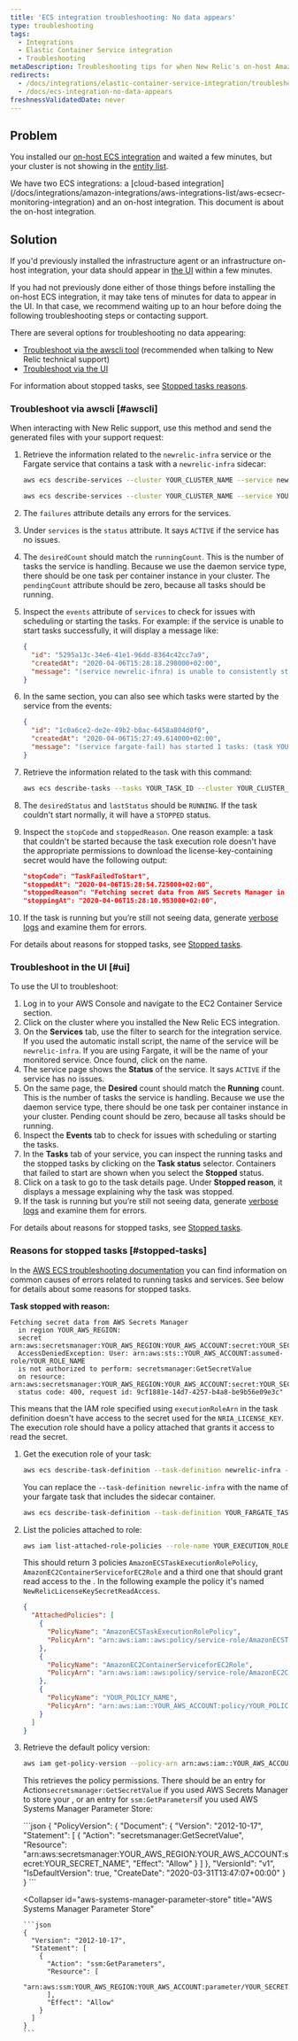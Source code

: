 ```yaml
---
title: 'ECS integration troubleshooting: No data appears'
type: troubleshooting
tags:
  - Integrations
  - Elastic Container Service integration
  - Troubleshooting
metaDescription: Troubleshooting tips for when New Relic's on-host Amazon ECS integration is not reporting data.
redirects:
  - /docs/integrations/elastic-container-service-integration/troubleshooting/ecs-integration-troubleshooting-no-data-appears
  - /docs/ecs-integration-no-data-appears
freshnessValidatedDate: never
---
```


## Problem

You installed our [on-host ECS integration](/docs/introduction-amazon-ecs-integration) and waited a few minutes, but your cluster is not showing in the [entity list](/docs/new-relic-solutions/new-relic-one/core-concepts/new-relic-explorer-view-performance-across-apps-services-hosts#find).

<Callout variant="important">
  We have two ECS integrations: a [cloud-based integration](/docs/integrations/amazon-integrations/aws-integrations-list/aws-ecsecr-monitoring-integration) and an on-host integration. This document is about the on-host integration.
</Callout>

## Solution

If you'd previously installed the infrastructure agent or an infrastructure on-host integration, your data should appear in [the UI](/docs/ecs-integration-understand-use-data) within a few minutes.

If you had not previously done either of those things before installing the on-host ECS integration, it may take tens of minutes for data to appear in the UI. In that case, we recommend waiting up to an hour before doing the following troubleshooting steps or contacting support.

There are several options for troubleshooting no data appearing:

* [Troubleshoot via the awscli tool](#awscli) (recommended when talking to New Relic technical support)
* [Troubleshoot via the UI](#ui)

For information about stopped tasks, see [Stopped tasks reasons](#stopped-tasks).

### Troubleshoot via awscli [#awscli]

When interacting with New Relic support, use this method and send the generated files with your support request:

1. Retrieve the information related to the `newrelic-infra` service or the Fargate service that contains a task with a `newrelic-infra` sidecar:

   ```sh
   aws ecs describe-services --cluster YOUR_CLUSTER_NAME --service newrelic-infra > newrelic-infra-service.json
   ```

   ```sh
   aws ecs describe-services --cluster YOUR_CLUSTER_NAME --service YOUR_FARGATE_SERVICE_WITH_NEW_RELIC_SIDECAR > newrelic-infra-sidecar-service.json
   ```
2. The `failures` attribute details any errors for the services.
3. Under `services` is the `status` attribute. It says `ACTIVE` if the service has no issues.
4. The `desiredCount` should match the `runningCount`. This is the number of tasks the service is handling. Because we use the daemon service type, there should be one task per container instance in your cluster. The `pendingCount` attribute should be zero, because all tasks should be running.
5. Inspect the `events` attribute of `services` to check for issues with scheduling or starting the tasks. For example: if the service is unable to start tasks successfully, it will display a message like:

   ```json
   {
     "id": "5295a13c-34e6-41e1-96dd-8364c42cc7a9",
     "createdAt": "2020-04-06T15:28:18.298000+02:00",
     "message": "(service newrelic-ifnra) is unable to consistently start tasks successfully. For more information, see the Troubleshooting section of the Amazon ECS Developer Guide."
   }
   ```
6. In the same section, you can also see which tasks were started by the service from the events:

   ```json
   {
     "id": "1c0a6ce2-de2e-49b2-b0ac-6458a804d0f0",
     "createdAt": "2020-04-06T15:27:49.614000+02:00",
     "message": "(service fargate-fail) has started 1 tasks: (task YOUR_TASK_ID)."
   }
   ```
7. Retrieve the information related to the task with this command:

   ```sh
   aws ecs describe-tasks --tasks YOUR_TASK_ID --cluster YOUR_CLUSTER_NAME > newrelic-infra-task.json
   ```
8. The `desiredStatus` and `lastStatus` should be `RUNNING`. If the task couldn't start normally, it will have a `STOPPED` status.
9. Inspect the `stopCode` and `stoppedReason`. One reason example: a task that couldn't be started because the task execution role doesn't have the appropriate permissions to download the license-key-containing secret would have the following output:

   ```json
   "stopCode": "TaskFailedToStart",
   "stoppedAt": "2020-04-06T15:28:54.725000+02:00",
   "stoppedReason": "Fetching secret data from AWS Secrets Manager in region YOUR_AWS_REGION: secret arn:aws:secretsmanager:YOUR_AWS_REGION:YOUR_AWS_ACCOUNT:secret:NewRelicLicenseKeySecret-Dh2dLkgV8VyJ-80RAHS-fail: AccessDeniedException: User: arn:aws:sts::YOUR_AWS_ACCOUNT:assumed-role/NewRelicECSIntegration-Ne-NewRelicECSTaskExecution-1C0ODHVT4HDNT/8637b461f0f94d649e9247e2f14c3803 is not authorized to perform: secretsmanager:GetSecretValue on resource: arn:aws:secretsmanager:YOUR_AWS_REGION:YOUR_AWS_ACCOUNT:secret:NewRelicLicenseKeySecret-Dh2dLkgV8VyJ-80RAHS-fail-DmLHfs status code: 400, request id: 9cf1881e-14d7-4257-b4a8-be9b56e09e3c",
   "stoppingAt": "2020-04-06T15:28:10.953000+02:00",
   ```
10. If the task is running but you’re still not seeing data, generate [verbose logs](/docs/infrastructure/infrastructure-troubleshooting/troubleshoot-logs/infrastructure-agent-logging-behavior) and examine them for errors.

For details about reasons for stopped tasks, see [Stopped tasks](#stopped-tasks).

### Troubleshoot in the UI [#ui]

To use the UI to troubleshoot:

1. Log in to your AWS Console and navigate to the EC2 Container Service section.
2. Click on the cluster where you installed the New Relic ECS integration.
3. On the <DoNotTranslate>**Services**</DoNotTranslate> tab, use the filter to search for the integration service. If you used the automatic install script, the name of the service will be `newrelic-infra`. If you are using Fargate, it will be the name of your monitored service. Once found, click on the name.
4. The service page shows the <DoNotTranslate>**Status**</DoNotTranslate> of the service. It says `ACTIVE` if the service has no issues.
5. On the same page, the <DoNotTranslate>**Desired**</DoNotTranslate> count should match the <DoNotTranslate>**Running**</DoNotTranslate> count. This is the number of tasks the service is handling. Because we use the daemon service type, there should be one task per container instance in your cluster. Pending count should be zero, because all tasks should be running.
6. Inspect the <DoNotTranslate>**Events**</DoNotTranslate> tab to check for issues with scheduling or starting the tasks.
7. In the <DoNotTranslate>**Tasks**</DoNotTranslate> tab of your service, you can inspect the running tasks and the stopped tasks by clicking on the <DoNotTranslate>**Task status**</DoNotTranslate> selector. Containers that failed to start are shown when you select the <DoNotTranslate>**Stopped**</DoNotTranslate> status.
8. Click on a task to go to the task details page. Under <DoNotTranslate>**Stopped reason**</DoNotTranslate>, it displays a message explaining why the task was stopped.
9. If the task is running but you’re still not seeing data, generate [verbose logs](/docs/infrastructure/infrastructure-troubleshooting/troubleshoot-logs/infrastructure-agent-logging-behavior) and examine them for errors.

For details about reasons for stopped tasks, see [Stopped tasks](#stopped-tasks).

### Reasons for stopped tasks [#stopped-tasks]

In the [AWS ECS troubleshooting documentation](https://docs.aws.amazon.com/AmazonECS/latest/developerguide/troubleshooting.html) you can find information on common causes of errors related to running tasks and services. See below for details about some reasons for stopped tasks.

<DoNotTranslate>**Task stopped with reason:**</DoNotTranslate>

```
Fetching secret data from AWS Secrets Manager 
  in region YOUR_AWS_REGION: 
  secret arn:aws:secretsmanager:YOUR_AWS_REGION:YOUR_AWS_ACCOUNT:secret:YOUR_SECRET_NAME: 
  AccessDeniedException: User: arn:aws:sts::YOUR_AWS_ACCOUNT:assumed-role/YOUR_ROLE_NAME 
  is not authorized to perform: secretsmanager:GetSecretValue 
  on resource: arn:aws:secretsmanager:YOUR_AWS_REGION:YOUR_AWS_ACCOUNT:secret:YOUR_SECRET_NAME 
  status code: 400, request id: 9cf1881e-14d7-4257-b4a8-be9b56e09e3c"
```

This means that the IAM role specified using `executionRoleArn` in the task definition doesn't have access to the secret used for the `NRIA_LICENSE_KEY`. The execution role should have a policy attached that grants it access to read the secret.

1. Get the execution role of your task:

   ```sh
   aws ecs describe-task-definition --task-definition newrelic-infra --output text --query taskDefinition.executionRoleArn
   ```

   You can replace the `--task-definition newrelic-infra` with the name of your fargate task that includes the sidecar container.

   ```sh
   aws ecs describe-task-definition --task-definition YOUR_FARGATE_TASK_NAME --output text --query taskDefinition.executionRoleArn
   ```
2. List the policies attached to role:

   ```sh
   aws iam list-attached-role-policies --role-name YOUR_EXECUTION_ROLE_NAME
   ```

   This should return 3 policies `AmazonECSTaskExecutionRolePolicy`, `AmazonEC2ContainerServiceforEC2Role` and a third one that should grant read access to the <InlinePopover type="licenseKey" />. In the following example the policy it's named `NewRelicLicenseKeySecretReadAccess`.

   ```json
   {
     "AttachedPolicies": [
       {
         "PolicyName": "AmazonECSTaskExecutionRolePolicy",
         "PolicyArn": "arn:aws:iam::aws:policy/service-role/AmazonECSTaskExecutionRolePolicy"
       },
       {
         "PolicyName": "AmazonEC2ContainerServiceforEC2Role",
         "PolicyArn": "arn:aws:iam::aws:policy/service-role/AmazonEC2ContainerServiceforEC2Role"
       },
       {
         "PolicyName": "YOUR_POLICY_NAME",
         "PolicyArn": "arn:aws:iam::YOUR_AWS_ACCOUNT:policy/YOUR_POLICY_NAME"
       }
     ]
   }
   ```
3. Retrieve the default policy version:

   ```sh
   aws iam get-policy-version --policy-arn arn:aws:iam::YOUR_AWS_ACCOUNT:policy/YOUR_POLICY_NAME --version-id $(aws iam get-policy --policy-arn arn:aws:iam::YOUR_AWS_ACCOUNT:policy/YOUR_POLICY_NAME --output text --query Policy.DefaultVersionId)
   ```

   This retrieves the policy permissions. There should be an entry for Action`secretsmanager:GetSecretValue` if you used AWS Secrets Manager to store your <InlinePopover type="licenseKey" />, or an entry for `ssm:GetParameters`if you used AWS Systems Manager Parameter Store:

   <CollapserGroup>
     <Collapser
       id="aws-secrets-manager"
       title="AWS Secrets Manager"
     >
       ```json
       {
         "PolicyVersion": {
           "Document": {
             "Version": "2012-10-17",
             "Statement": [
               {
                 "Action": "secretsmanager:GetSecretValue",
                 "Resource": "arn:aws:secretsmanager:YOUR_AWS_REGION:YOUR_AWS_ACCOUNT:secret:YOUR_SECRET_NAME",
                 "Effect": "Allow"
               }
             ]
           },
           "VersionId": "v1",
           "IsDefaultVersion": true,
           "CreateDate": "2020-03-31T13:47:07+00:00"
         }
       }
       ```
     </Collapser>

     <Collapser
       id="aws-systems-manager-parameter-store"
       title="AWS Systems Manager Parameter Store"
     >
       ```json
       {
         "Version": "2012-10-17",
         "Statement": [
           {
             "Action": "ssm:GetParameters",
             "Resource": [
               "arn:aws:ssm:YOUR_AWS_REGION:YOUR_AWS_ACCOUNT:parameter/YOUR_SECRET_NAME"
             ],
             "Effect": "Allow"
           }
         ]
       }
       ```
     </Collapser>
   </CollapserGroup>
